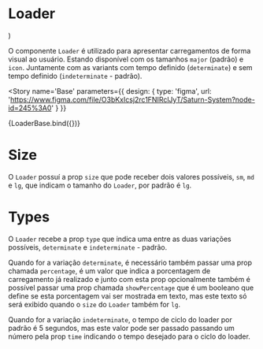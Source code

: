 

<Meta title='Data Display/Loader' component={Loader} />

# Loader

  <ThemeProvider>
    <Loader {...args} />
  </ThemeProvider>
)

O componente `Loader` é utilizado para apresentar carregamentos de forma visual ao usuário. Estando disponível com os tamanhos `major` (padrão) e `icon`. Juntamente com as variants com tempo definido (`determinate`) e sem tempo definido (`indeterminate` - padrão).

<Story
  name='Base'
  parameters={{
    design: {
      type: 'figma',
      url: 'https://www.figma.com/file/O3bKxIcsj2rc1FNIRclJyT/Saturn-System?node-id=245%3A0'
    }
  }}
>
  {LoaderBase.bind({})}
</Story>


# Size

O `Loader` possuí a prop `size` que pode receber dois valores possíveis, `sm`, `md` e `lg`, que indicam o tamanho do `Loader`, por padrão é `lg`.

<Canvas>
  <Story
    name='Size'
    parameters={{
      design: {
        type: 'figma',
        url: 'https://www.figma.com/file/O3bKxIcsj2rc1FNIRclJyT/Saturn-System?node-id=245%3A0'
      }
    }}
  >
    <ThemeProvider>
      <Loader size='lg' />
      <Loader size='md' />
      <Loader size='sm' />
    </ThemeProvider>
  </Story>
</Canvas>

# Types

O `Loader` recebe a prop `type` que indica uma entre as duas variações possíveis, `determinate` e `indeterminate` - padrão.

Quando for a variação `determinate`, é necessário também passar uma prop chamada `percentage`, é um valor que indica a porcentagem de carregamento já realizado e junto com esta prop opcionalmente também é possível passar uma prop chamada `showPercentage` que é um booleano que define se esta porcentagem vai ser mostrada em texto, mas este texto só será exibido quando o `size` do `Loader` também for `lg`.

Quando for a variação `indeterminate`, o tempo de ciclo do loader por padrão é 5 segundos, mas este valor pode ser passado passando um número pela prop `time` indicando o tempo desejado para o ciclo do loader.

<Canvas>
  <Story
    name='Variants'
    parameters={{
      design: {
        type: 'figma',
        url: 'https://www.figma.com/file/O3bKxIcsj2rc1FNIRclJyT/Saturn-System?node-id=245%3A0'
      }
    }}
  >
    <ThemeProvider>
      <Loader percentage={30} showPercentage type='determinate' />
      <Loader percentage={30} type='determinate' />
      <Loader type='indeterminate' />
      <Loader type='indeterminate' time={8} />
    </ThemeProvider>
  </Story>
</Canvas>

<ArgsTable of={Loader} />
